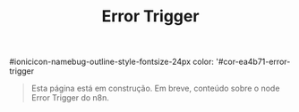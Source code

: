 ﻿---
title: Error Trigger
sidebar_position: 4
description: Página em construção.
---

#ionicicon-namebug-outline-style-fontsize-24px color: '#cor-ea4b71-error-trigger

> Esta página está em construção. Em breve, conteúdo sobre o node Error Trigger do n8n.

